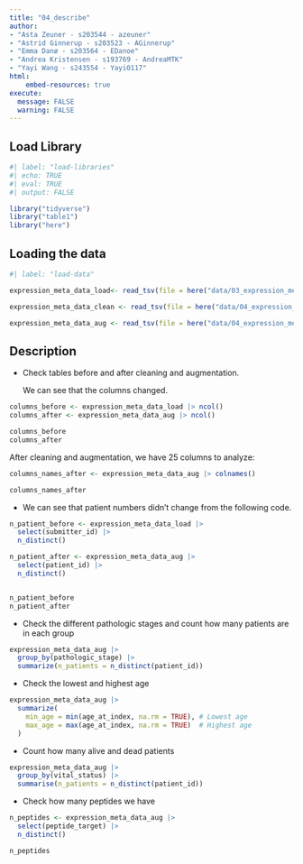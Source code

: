 ```yaml
---
title: "04_describe"
author:
- "Asta Zeuner - s203544 - azeuner"
- "Astrid Ginnerup - s203523 - AGinnerup"
- "Emma Danø - s203564 - EDanoe"
- "Andrea Kristensen - s193769 - AndreaMTK"
- "Yayi Wang - s243554 - Yayi0117"
html: 
    embed-resources: true
execute: 
  message: FALSE
  warning: FALSE
---
```


## Load Library

```r
#| label: "load-libraries" 
#| echo: TRUE
#| eval: TRUE 
#| output: FALSE  

library("tidyverse")
library("table1")
library("here")
```

## Loading the data

```r
#| label: "load-data" 

expression_meta_data_load<- read_tsv(file = here("data/03_expression_meta_data_load.tsv.gz"))

expression_meta_data_clean <- read_tsv(file = here("data/04_expression_meta_data_clean.tsv.gz"))

expression_meta_data_aug <- read_tsv(file = here("data/04_expression_meta_data_aug.tsv.gz"))
```

## Description

-   Check tables before and after cleaning and augmentation.

    We can see that the columns changed.

```r
columns_before <- expression_meta_data_load |> ncol()
columns_after <- expression_meta_data_aug |> ncol()

columns_before
columns_after
```

After cleaning and augmentation, we have 25 columns to analyze:

```r
columns_names_after <- expression_meta_data_aug |> colnames()

columns_names_after
```

-   We can see that patient numbers didn't change from the following code.

```r
n_patient_before <- expression_meta_data_load |>
  select(submitter_id) |>
  n_distinct()

n_patient_after <- expression_meta_data_aug |>
  select(patient_id) |>
  n_distinct()


n_patient_before
n_patient_after
```

-   Check the different pathologic stages and count how many patients are in each group

```r
expression_meta_data_aug |> 
  group_by(pathologic_stage) |> 
  summarize(n_patients = n_distinct(patient_id)) 
```

-   Check the lowest and highest age

```r
expression_meta_data_aug |> 
  summarize(
    min_age = min(age_at_index, na.rm = TRUE), # Lowest age
    max_age = max(age_at_index, na.rm = TRUE)  # Highest age
  )
```

-   Count how many alive and dead patients

```r
expression_meta_data_aug |> 
  group_by(vital_status) |>
  summarise(n_patients = n_distinct(patient_id))
```

-   Check how many peptides we have

```r
n_peptides <- expression_meta_data_aug |>
  select(peptide_target) |>
  n_distinct()

n_peptides
```

